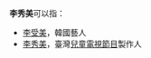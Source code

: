 '''李秀美'''可以指：
*[[李受美|李受美]]，韓國藝人
*[[李秀美_(製作人)|李秀美]]，臺灣[[兒童電視節目|兒童電視節目]]製作人
{{disambig|cat=三字李姓人名消歧义|X}}